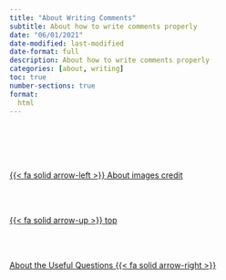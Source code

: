 ```yaml
---
title: "About Writing Comments"
subtitle: About how to write comments properly
date: "06/01/2021"
date-modified: last-modified
date-format: full
description: About how to write comments properly
categories: [about, writing]
toc: true
number-sections: true
format:
  html
---
```








<!--- navLinks -->
<br><br>
<div class=row>
<br>
<div class='column left previous'>
<br>
[{{< fa solid arrow-left >}} About images credit](/about/about-this-images-credit.qmd)
<br>
</div>
<br>
<div class='column center'>
<br>
[{{< fa solid arrow-up >}} top](#top)
<br>
</div>
<br>
<div class='column right next'>
<br>
[About the Useful Questions  {{< fa solid arrow-right >}}](/about/about-learning-questions.qmd)
<br>
</div>
<br>
</div>
